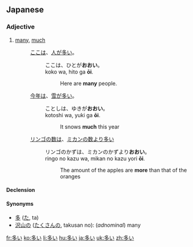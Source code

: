 ==Japanese==
{{ja-kanjitab|多}}

===Adjective===
{{ja-adj|k|decl=i|hira=おおい|rom=ōi}}

# [[many]], [[much]]
#: [[ここ]][[は]]、[[人]][[が]][[多い]]。
#:: ここは、ひとが'''おおい'''。
#:: koko wa, hito ga '''ōi'''.
#::: Here are '''many''' people.
#: [[今年]][[は]]、[[雪]][[が]][[多い]]。
#:: ことしは、ゆきが'''おおい'''。
#:: kotoshi wa, yuki ga '''ōi'''.
#::: It snows '''much''' this year
#: [[リンゴ]][[の]][[数]][[は]]、[[ミカン]][[の]][[数]][[より]][[多い]]
#:: リンゴのかずは、ミカンのかずより'''おおい'''。
#:: ringo no kazu wa, mikan no kazu yori '''ōi'''.
#::: The amount of the apples are '''more''' than that of the oranges

====Declension====
{{ja-i|多|おお|ō}}

====Synonyms====
* [[多]] ([[た]], ta)
* [[沢山]]の ([[たくさん]]の, takusan no): (''adnominal'') many

[[fr:多い]]
[[ko:多い]]
[[li:多い]]
[[hu:多い]]
[[ja:多い]]
[[uk:多い]]
[[zh:多い]]